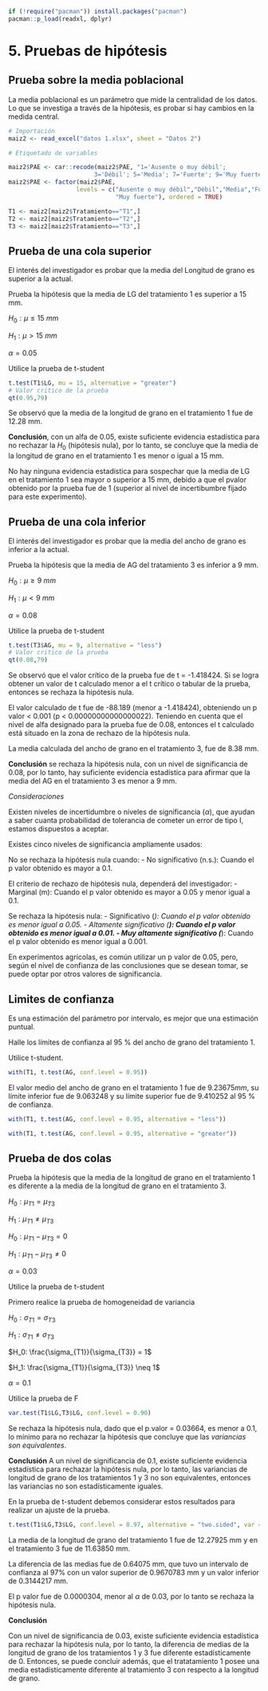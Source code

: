 
```r
if (!require("pacman")) install.packages("pacman")
pacman::p_load(readxl, dplyr)
```

# 5. Pruebas de hipótesis

## Prueba sobre la media poblacional

La media poblacional es un parámetro que mide la centralidad de los datos. Lo que se investiga a través de la hipótesis, es probar si hay cambios en la medida central.

```r
# Importación
maiz2 <- read_excel("datos 1.xlsx", sheet = "Datos 2")

# Etiquetado de variables

maiz2$PAE <- car::recode(maiz2$PAE, "1='Ausente o muy débil';
                        3='Débil'; 5='Media'; 7='Fuerte'; 9='Muy fuerte'")
maiz2$PAE <- factor(maiz2$PAE,
                   levels = c("Ausente o muy débil","Débil","Media","Fuerte",
                              "Muy fuerte"), ordered = TRUE)
```


```r
T1 <- maiz2[maiz2$Tratamiento=="T1",]
T2 <- maiz2[maiz2$Tratamiento=="T2",]
T3 <- maiz2[maiz2$Tratamiento=="T3",]

```

## Prueba de una cola superior

El interés del investigador es probar que la media del Longitud de grano es superior a la actual.

Prueba la hipótesis que la media de LG del tratamiento 1 es superior a 15 mm.

$H_0: \mu \le 15~mm$

$H_1: \mu > 15~mm$

$\alpha = 0.05$

Utilice la prueba de t-student

```r
t.test(T1$LG, mu = 15, alternative = "greater")
# Valor critico de la prueba
qt(0.95,79)
```
Se observó que la media de la longitud de grano en el tratamiento 1 fue de 12.28 mm.

**Conclusión**, con un alfa de 0.05, existe suficiente evidencia estadística para no rechazar la $H_0$ (hipótesis nula), por lo tanto, se concluye que la media de la longitud de grano en el tratamiento 1 es menor o igual a 15 mm.

No hay ninguna evidencia estadística para sospechar que la media de LG en el tratamiento 1 sea mayor o superior a 15 mm, debido a que el pvalor obtenido por la prueba fue de 1 (superior al nivel de incertibumbre fijado para este experimento).

## Prueba de una cola inferior

El interés del investigador es probar que la media del ancho de grano es inferior a la actual.

Prueba la hipótesis que la media de AG del tratamiento 3 es inferior a 9 mm.

$H_0: \mu \ge 9~mm$

$H_1: \mu < 9~mm$

$\alpha = 0.08$

Utilice la prueba de t-student

```r
t.test(T3$AG, mu = 9, alternative = "less")
# Valor critico de la prueba
qt(0.08,79)
```
Se observó que el valor crítico de la prueba fue de t = -1.418424. Si se logra obtener un valor de t calculado menor a el t crítico o tabular de la prueba, entonces se rechaza la hipótesis nula.

El valor calculado de t fue de -88.189 (menor a -1.418424), obteniendo un p valor < 0.001 (p < 0.00000000000000022). Teniendo en cuenta que el nivel de alfa designado para la prueba fue de 0.08, entonces el t calculado está situado en la zona de rechazo de la hipótesis nula.

La media calculada del ancho de grano en el tratamiento 3, fue de 8.38 mm.

**Conclusión** se rechaza la hipótesis nula, con un nivel de significancia de 0.08, por lo tanto, hay suficiente evidencia estadística para afirmar que la media del AG en el tratamiento 3 es menor a 9 mm.

*Consideraciones*

Existen niveles de incertidumbre o niveles de significancia ($\alpha$), que ayudan a saber cuanta probabilidad de tolerancia de cometer un error de tipo I, estamos dispuestos a aceptar.

Existes cinco niveles de significancia ampliamente usados:

No se rechaza la hipótesis nula cuando:
- No significativo (n.s.): Cuando el p valor obtenido es mayor a 0.1.

El criterio de rechazo de hipótesis nula, dependerá del investigador:
- Marginal (m): Cuando el p valor obtenido es mayor a 0.05 y menor igual a 0.1.

Se rechaza la hipótesis nula:
- Significativo (*): Cuando el p valor obtenido es menor igual a 0.05.
- Altamente significativo (**): Cuando el p valor obtenido es menor igual a 0.01.
- Muy altamente significativo (***): Cuando el p valor obtenido es menor igual a 0.001.

En experimentos agrícolas, es común utilizar un p valor de 0.05, pero, según el nivel de confianza de las conclusiones que se desean tomar, se puede optar por otros valores de significancia.

## Limites de confianza

Es una estimación del parámetro por intervalo, es mejor que una estimación puntual.

Halle los límites de confianza al 95 % del ancho de grano del tratamiento 1.

Utilice t-student.

```r
with(T1, t.test(AG, conf.level = 0.95))
```

El valor medio del ancho de grano en el tratamiento 1 fue de $9.23675 mm$, su límite inferior fue de $9.063248$ y su límite superior fue de $9.410252$ al 95 % de confianza.

```r
with(T1, t.test(AG, conf.level = 0.95, alternative = "less"))
```

```r
with(T1, t.test(AG, conf.level = 0.95, alternative = "greater"))
```

## Prueba de dos colas

Prueba la hipótesis que la media de la longitud de grano en el tratamiento 1 es diferente a la media de la longitud de grano en el tratamiento 3.

$H_0: \mu_{T1} = \mu_{T3}$

$H_1: \mu_{T1} \neq \mu_{T3}$

$H_0: \mu_{T1} - \mu_{T3} = 0$

$H_1: \mu_{T1} - \mu_{T3} \neq 0$

$\alpha = 0.03$

Utilice la prueba de t-student

Primero realice la prueba de homogeneidad de variancia

$H_0: \sigma_{T1} = \sigma_{T3}$

$H_1: \sigma_{T1} \neq \sigma_{T3}$

$H_0: \frac{\sigma_{T1}}{\sigma_{T3}} = 1$

$H_1: \frac{\sigma_{T1}}{\sigma_{T3}} \neq 1$

$\alpha = 0.1$

Utilice la prueba de F

```r
var.test(T1$LG,T3$LG, conf.level = 0.90)
```

Se rechaza la hipótesis nula, dado que el p.valor = 0.03664, es menor a 0.1, lo mínimo para no rechazar la hipótesis que concluye que las *variancias son equivalentes*.

**Conclusión**
A un nivel de significancia de 0.1, existe suficiente evidencia estadística para rechazar la hipótesis nula, por lo tanto, las variancias de longitud de grano de los tratamientos 1 y 3 no son equivalentes, entonces las variancias no son estadísticamente iguales.

En la prueba de t-student debemos considerar estos resultados para realizar un ajuste de la prueba.

```r
t.test(T1$LG,T3$LG, conf.level = 0.97, alternative = "two.sided", var = FALSE)
```
La media de la longitud de grano del tratamiento 1 fue de $12.27925$ mm y en el tratamiento 3 fue de $11.63850$ mm.

La diferencia de las medias fue de $0.64075$ mm, que tuvo un intervalo de confianza al $97\%$ con un valor superior de $0.9670783$ mm y un valor inferior de $0.3144217$ mm.

El p valor fue de 0.0000304, menor al $\alpha$ de 0.03, por lo tanto se rechaza la hipótesis nula.

**Conclusión**

Con un nivel de significancia de 0.03, existe suficiente evidencia estadística para rechazar la hipótesis nula, por lo tanto, la diferencia de medias de la longitud de grano de los tratamientos 1 y 3 fue diferente estadísticamente de 0. Entonces, se puede concluir además, que el tratatamiento 1 posee una media estadísticamente diferente al tratamiento 3 con respecto a la longitud de grano.
